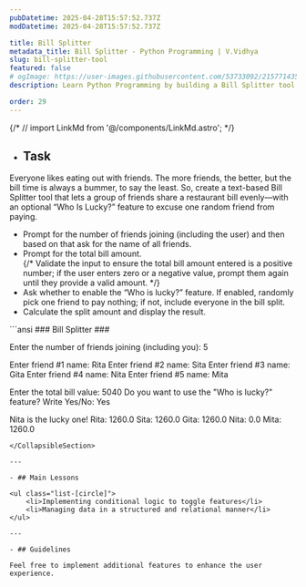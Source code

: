 ```yaml
---
pubDatetime: 2025-04-28T15:57:52.737Z
modDatetime: 2025-04-28T15:57:52.737Z

title: Bill Splitter
metadata_title: Bill Splitter - Python Programming | V.Vidhya
slug: bill-splitter-tool
featured: false
# ogImage: https://user-images.githubusercontent.com/53733092/215771435-25408246-2309-4f8b-a781-1f3d93bdf0ec.png
description: Learn Python Programming by building a Bill Splitter tool for your friends.

order: 29
---
```


{/* // import LinkMd from '@/components/LinkMd.astro'; */}

- ## Task

Everyone likes eating out with friends. The more friends, the better, but the bill time is always a bummer, to say the least.
So, create a text-based Bill Splitter tool that lets a group of friends share a restaurant bill evenly—with an optional “Who Is Lucky?” 
feature to excuse one random friend from paying.

<CollapsibleSection title="Instructions">
<ul>
    <li>Prompt for the number of friends joining (including the user) and then based on that ask for the name of all friends.</li>
    <li>Prompt for the total bill amount.</li> 
    {/* Validate the input to ensure the total bill amount entered is a positive number; if the user enters zero or a negative value, prompt them again until they provide a valid amount. */}
    <li>Ask whether to enable the “Who is lucky?” feature. If enabled, randomly pick one friend to pay nothing; if not, 
    include everyone in the bill split.</li>
    <li>Calculate the split amount and display the result.</li>
</ul>
</CollapsibleSection>

<div class="w-full my-2"></div>

<CollapsibleSection title="Expected Output">
```ansi
### Bill Splitter ###

Enter the number of friends joining (including you): 5

Enter friend #1 name: Rita
Enter friend #2 name: Sita
Enter friend #3 name: Gita
Enter friend #4 name: Nita
Enter friend #5 name: Mita

Enter the total bill value: 5040
Do you want to use the "Who is lucky?" feature? Write Yes/No: Yes

Nita is the lucky one!
Rita: 1260.0
Sita: 1260.0
Gita: 1260.0
Nita: 0.0
Mita: 1260.0
```
</CollapsibleSection>

---

- ## Main Lessons

<ul class="list-[circle]">
    <li>Implementing conditional logic to toggle features</li>
    <li>Managing data in a structured and relational manner</li>
</ul>

---

- ## Guidelines

Feel free to implement additional features to enhance the user experience.
